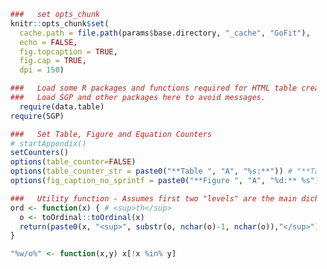 
```r
  ###   set opts_chunk
  knitr::opts_chunk$set(
    cache.path = file.path(params$base.directory, "_cache", "GoFit"),
    echo = FALSE,
    fig.topcaption = TRUE,
    fig.cap = TRUE,
    dpi = 150)

  ###   Load some R packages and functions required for HTML table creation silently.
  ###   Load SGP and other packages here to avoid messages.
	require(data.table)
  require(SGP)

  ###   Set Table, Figure and Equation Counters
  # startAppendix()
  setCounters()
  options(table_counter=FALSE)
  options(table_counter_str = paste0("**Table ", "A", "%s:**")) # "**Table A%s:**" LETTERS[appendix.number]
  options(fig_caption_no_sprintf = paste0("**Figure ", "A", "%d:** %s")) # "**Figure A%d:** %s"

  ###   Utility function - Assumes first two "levels" are the main dichotomy
  ord <- function(x) { # <sup>th</sup>
    o <- toOrdinal::toOrdinal(x)
    return(paste0(x, "<sup>", substr(o, nchar(o)-1, nchar(o)),"</sup>"))
  }

  "%w/o%" <- function(x,y) x[!x %in% y]
```
